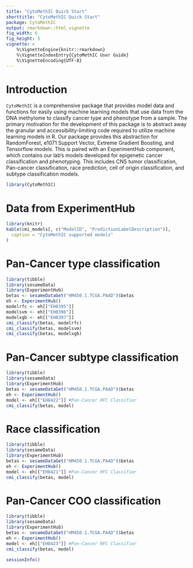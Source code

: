 ```yaml
---
title: "CytoMethIC Quick Start"
shorttitle: "CytoMethIC Quick Start"
package: CytoMethIC
output: rmarkdown::html_vignette
fig_width: 6
fig_height: 5
vignette: >
    %\VignetteEngine{knitr::rmarkdown}
    %\VignetteIndexEntry{CytoMethIC User Guide}
    %\VignetteEncoding{UTF-8}
---
```


# Introduction

`CytoMethIC` is a comprehensive package that provides model data and functions for easily using machine learning models that use data from the DNA methylome to classify cancer type and phenotype from a sample. The primary motivation for the development of this package is to abstract away the granular and accessibility-limiting code required to utilize machine learning models in R. Our package provides this abstraction for RandomForest, e1071 Support Vector, Extreme Gradient Boosting, and Tensorflow models. This is paired with an ExperimentHub component, which contains our lab's models developed for epigenetic cancer classification and phenotyping. This includes CNS tumor classification, Pan-cancer classification, race prediction, cell of origin classification, and subtype classification models.

```r
library(CytoMethIC)

```

# Data from ExperimentHub

```r
library(knitr)
kable(cmi_models[, c("ModelID", "PredictionLabelDescription")],
  caption = "CytoMethIC supported models"
)

```

# Pan-Cancer type classification

```r
library(tibble)
library(sesameData)
library(ExperimentHub)
betas <- sesameDataGet("HM450.1.TCGA.PAAD")$betas
eh <- ExperimentHub()
modelrfc <- eh[["EH8395"]]
modelsvm <- eh[["EH8396"]]
modelxgb <- eh[["EH8397"]]
cmi_classify(betas, modelrfc)
cmi_classify(betas, modelsvm)
cmi_classify(betas, modelxgb)


```
# Pan-Cancer subtype classification

```r
library(tibble)
library(sesameData)
library(ExperimentHub)
betas <- sesameDataGet("HM450.1.TCGA.PAAD")$betas
eh <- ExperimentHub()
model <- eh[["EH8422"]] #Pan-Cancer RFC Classifier
cmi_classify(betas, model)
```

# Race classification

```r
library(tibble)
library(sesameData)
library(ExperimentHub)
betas <- sesameDataGet("HM450.1.TCGA.PAAD")$betas
eh <- ExperimentHub()
model <- eh[["EH8421"]] #Pan-Cancer RFC Classifier
cmi_classify(betas, model)
```
# Pan-Cancer COO classification

```r
library(tibble)
library(sesameData)
library(ExperimentHub)
betas <- sesameDataGet("HM450.1.TCGA.PAAD")$betas
eh <- ExperimentHub()
model <- eh[["EH8423"]] #Pan-Cancer RFC Classifier
cmi_classify(betas, model)
```
```r
sessionInfo()
```
